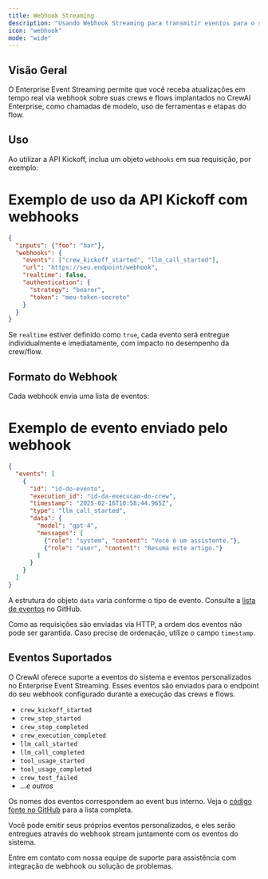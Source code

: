```yaml
---
title: Webhook Streaming
description: "Usando Webhook Streaming para transmitir eventos para o seu webhook"
icon: "webhook"
mode: "wide"
---
```


## Visão Geral

O Enterprise Event Streaming permite que você receba atualizações em tempo real via webhook sobre suas crews e flows implantados no CrewAI Enterprise, como chamadas de modelo, uso de ferramentas e etapas do flow.

## Uso

Ao utilizar a API Kickoff, inclua um objeto `webhooks` em sua requisição, por exemplo:

# Exemplo de uso da API Kickoff com webhooks
```json
{
  "inputs": {"foo": "bar"},
  "webhooks": {
    "events": ["crew_kickoff_started", "llm_call_started"],
    "url": "https://seu.endpoint/webhook",
    "realtime": false,
    "authentication": {
      "strategy": "bearer",
      "token": "meu-token-secreto"
    }
  }
}
```

Se `realtime` estiver definido como `true`, cada evento será entregue individualmente e imediatamente, com impacto no desempenho da crew/flow.

## Formato do Webhook

Cada webhook envia uma lista de eventos:

# Exemplo de evento enviado pelo webhook
```json
{
  "events": [
    {
      "id": "id-do-evento",
      "execution_id": "id-da-execucao-do-crew",
      "timestamp": "2025-02-16T10:58:44.965Z",
      "type": "llm_call_started",
      "data": {
        "model": "gpt-4",
        "messages": [
          {"role": "system", "content": "Você é um assistente."},
          {"role": "user", "content": "Resuma este artigo."}
        ]
      }
    }
  ]
}
```

A estrutura do objeto `data` varia conforme o tipo de evento. Consulte a [lista de eventos](https://github.com/crewAIInc/crewAI/tree/main/src/crewai/utilities/events) no GitHub.

Como as requisições são enviadas via HTTP, a ordem dos eventos não pode ser garantida. Caso precise de ordenação, utilize o campo `timestamp`.

## Eventos Suportados

O CrewAI oferece suporte a eventos do sistema e eventos personalizados no Enterprise Event Streaming. Esses eventos são enviados para o endpoint do seu webhook configurado durante a execução das crews e flows.

- `crew_kickoff_started`
- `crew_step_started`
- `crew_step_completed`
- `crew_execution_completed`
- `llm_call_started`
- `llm_call_completed`
- `tool_usage_started`
- `tool_usage_completed`
- `crew_test_failed`
- *...e outros*

Os nomes dos eventos correspondem ao event bus interno. Veja o [código fonte no GitHub](https://github.com/crewAIInc/crewAI/tree/main/src/crewai/utilities/events) para a lista completa.

Você pode emitir seus próprios eventos personalizados, e eles serão entregues através do webhook stream juntamente com os eventos do sistema.

<Card title="Precisa de Ajuda?" icon="headset" href="mailto:support@crewai.com">
  Entre em contato com nossa equipe de suporte para assistência com integração de webhook ou solução de problemas.
</Card>